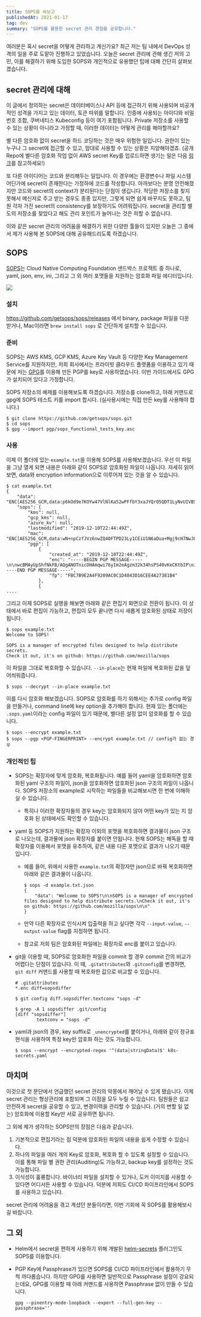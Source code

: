 ```yaml
---
title: SOPS를 써보고
publishedAt: 2021-01-17
tag: dev
summary: "SOPS를 활용한 secret 관리 경험을 공유합니다."
---
```


여러분은 혹시 secret을 어떻게 관리하고 계신가요? 최근 저는 팀 내에서 DevOps 성격의 일을 주로 도맡아 진행하고 있었습니다. 오늘은 secret 관리에 관해 생긴 저의 고민, 이를 해결하기 위해 도입한 SOPS와 개인적으로 유용했던 팁에 대해 간단히 살펴보겠습니다.

## secret 관리에 대해

이 글에서 정의하는 secret은 데이터베이스나 API 등에 접근하기 위해 사용되며 비공개적인 성격을 가지고 있는 데이터, 토큰 따위를 말합니다. 인증에 사용되는 아이디와 비밀번호 조합, 쿠버네티스 Kubeconfig 등이 여기 포함됩니다. Private 저장소를 사용할 수 있는 상황이 아니라고 가정할 때, 이러한 데이터는 어떻게 관리를 해야할까요?

별 다른 암호화 없이 secret을 하드 코딩하는 것은 매우 위험한 일입니다. 권한이 있는 누구나 그 secret에 접근할 수 있고, 맘대로 사용할 수 있는 상황은 지양해야겠죠. (공개 Repo에 별다른 암호화 작업 없이 AWS secret Key를 업로드하면 생기는 일은 다음 [링크](https://news.hada.io/topic?id=3169&fbclid=IwAR2b3zsVdSUhIPyMWxacrVe0-XTj6jqjuTWkbOjr6dln1K1MT_j3cvsp47g)를 참고하세요!)

또 다른 아이디어는 코드와 분리해두는 일입니다. 이 경우에는 환경변수나 파일 시스템 어딘가에 secret이 존재한다는 가정하에 코드를 작성합니다. 아까보다는 분명 안전해졌지만 코드와 secret의 context가 분리된다는 단점이 생깁니다. 적당한 저장소를 찾지 못해서 메신저로 주고 받는 경우도 종종 있지만, 그렇게 되면 쉽게 바꾸지도 못하고, 팀원 각자 가진 secret의 consistency를 보장하기도 어려워집니다. secret을 관리할 별도의 저장소를 찾았다고 해도 관리 포인트가 늘어나는 것은 피할 수 없습니다.

이와 같은 secret 관리의 어려움을 해결하기 위한 다양한 툴들이 있지만 오늘은 그 중에서 제가 사용해 본 SOPS에 대해 공유해드리도록 하겠습니다.

## SOPS

[SOPS](https://github.com/getsops/sops)는 Cloud Native Computing Foundation 샌드박스 프로젝트 중 하나로, yaml, json, env, ini, 그리고 그 외 여러 포맷들을 지원하는 암호화 파일 에디터입니다.

![](/images/sops-1.gif)

### 설치

https://github.com/getsops/sops/releases 에서 binary, package 파일을 다운 받거나, Mac이라면 `brew install sops` 로 간단하게 설치할 수 있습니다.

### 준비

SOPS는 AWS KMS, GCP KMS, Azure Key Vault 등 다양한 Key Management Service를 지원하지만, 저희 회사에서는 프라이빗 클라우드 플랫폼을 이용하고 있기 때문에 저는 [GPG](https://gnupg.org)를 이용해 만든 PGP를 key로 사용하였습니다. 이번 가이드에서도 GPG가 설치되어 있다고 가정합니다.

SOPS 저장소의 예제를 이용해보도록 하겠습니다. 저장소를 clone하고, 아래 커맨드로 gpg에 SOPS 테스트 키를 import 합시다. (실사용시에는 직접 만든 key를 사용해야 합니다.)

```
$ git clone https://github.com/getsops/sops.git
$ cd sops
$ gpg --import pgp/sops_functional_tests_key.asc
```

### 사용

이제 이 폴더에 있는 `example.txt`을 이용해 SOPS를 사용해보겠습니다. 우선 이 파일을 그냥 열게 되면 내용은 아래와 같이 SOPS로 암호화된 파일이 나옵니다. 자세히 읽어보면, data와 encryption information으로 이루어져 있는 것을 알 수 있습니다.

```
$ cat example.txt
{
	"data": "ENC[AES256_GCM,data:p6kOd9e7KOYw47VlNlKa52wPFfbY3xaJYQrO5QDT1LyNvUIVBSRTrJxvn5MCC7vdnTOkcBzWmlr6Z/Q23/sx22++3Y7nXTSgFPQxPVIA8X33OoIsCamNHS8+8JWOReALCf2Cd3rzedu0GWR+/f2YBSHNA3C4nffEDbWbXRyAvcvCv3G4umH+Jh9auWUlfbk3Bx/8LvX6DodcxhQ=,iv:ESrDyOG6qetEWGBNHWRpT6ra1NhpaFH3SnjBSdMj2r0=,tag:aP5vOboB64cJDUls9WKsTA==,type:str]",
	"sops": {
		"kms": null,
		"gcp_kms": null,
		"azure_kv": null,
		"lastmodified": "2019-12-10T22:44:49Z",
		"mac": "ENC[AES256_GCM,data:wN+npCzfJVz6nwZQ40FTPD23Ly1CEiU1N6aDua+Mgj9cH7NwJOklW8QKTs3+q3f4HEkbeuFE6VQN+Jm05Zsj1inGjAdG2MfDurspJl6Jpe5DBKgk3zudAcc66gm4T4Dn3h7zFvNovOl+VEa4+ntaxIoVNugVDq3ZLTj/wMd3XwU=,iv:RadNg2jPeQEkE1F/GzrdcPIZHbxXoZpo+iOHpRGlLhc=,tag:ID8N4xhN7p3N5EYGTkYKxg==,type:str]",
		"pgp": [
			{
				"created_at": "2019-12-10T22:44:49Z",
				"enc": "-----BEGIN PGP MESSAGE-----\n\nwcBMAyUpShfNkFB/AQgANOTnicDHAmqwi76yIm2eAgzm32k34hsPS40vKeCKtbIP\niR91/hDmklYXgR9yL9xgBI0SRTMGySSk9YJ9daZd61JVh1IVuxr93Y8GSxhDldAn\n1Wc2dXJ24x7zxfUs4sfZYCtzXZBUb/eAPLDIkeKPzkVKN4kLdVdccOig/2lOuuVo\nw3Xy+m7cx0VPdsFFzVWok15oHj8n0+J8v6Vnyiyx7yI7xgsynNwpZDUN+K15NyGs\nkaO21AeQnxDWmwo4H93+r10esFYns0kyLOCNwN5/XLskT31f9MCo8H4bBDyeO1lE\nrfLKAn0mh81qKedQLTssjElCLBgY4CpcL9B688P/otLgAeSR+v/JrgslAw+QhiBC\nPxqj4ZUC4KbgFeERieC34sjLWuPgxOUoC769iqiM3ArscWLYG6jYb9Acigwtf5/r\nNkFoXHoZPOD15Ne/ElmCDPowh0aAFCwVp6/ipRc0teELTQA=\n=FyYT\n-----END PGP MESSAGE-----",
				"fp": "FBC7B9E2A4F9289AC0C1D4843D16CEE4A27381B4"
			},
			{
....
```

그리고 이제 SOPS로 실행을 해보면 아래와 같은 편집기 화면으로 전환이 됩니다. 이 상태에서 바로 편집이 가능하고, 편집이 모두 끝나면 다시 새롭게 암호화된 상태로 저장이 됩니다.

```
$ sops example.txt
Welcome to SOPS!

SOPS is a manager of encrypted files designed to help distribute secrets.
Check it out, it's on github: https://github.com/mozilla/sops
```

이 파일을 그대로 복호화할 수 있습니다. `--in-place`는 현재 파일에 복호화된 값을 덮어씌워줍니다.

```
$ sops --decrypt --in-place example.txt
```

이를 다시 암호화 해보겠습니다. SOPS로 암호화를 하기 위해서는 추가로 config 파일을 만들거나, command line에 key option을 추가해야 합니다. 현재 있는 폴더에는 `.sops.yaml`이라는 config 파일이 있기 때문에, 별다른 설정 없이 암호화를 할 수 있습니다.

```
$ sops --encrypt example.txt
$ sops --pgp <PGP-FINGERPRINT> --encrypt example.txt // config가 없는 경우
```

### 개인적인 팁

- SOPS는 확장자에 맞게 암호화, 복호화됩니다. 예를 들어 yaml을 암호화하면 암호화된 yaml 구조의 파일이, json을 암호화하면 암호화된 json 구조의 파일이 나옵니다. SOPS 저장소의 example로 시작하는 파일들을 비교해보시면 한 번에 이해하실 수 있습니다.

  - 특히나 이러한 확장자들의 경우 key는 암호화되지 않아 어떤 key가 있는 지 암호화 된 상태에서도 확인할 수 있습니다.

- yaml 등 SOPS가 지원하는 확장자 이외의 포맷을 복호화하면 결과물이 json 구조로 나오는데, 결과물에 json 확장자를 붙이면 안됩니다. 현재 SOPS는 해독을 할 때 확장자를 이용해서 포맷을 유추하여, 같은 내용 다른 포맷으로 결과가 나오기 때문입니다.

  - 예를 들어, 위에서 사용한 `example.txt`의 확장자만 json으로 바꿔 복호화하면 아래와 같은 결과물이 나옵니다.

    ```
    $ sops -d example.txt.json
    {
    	"data": "Welcome to SOPS!\n\nSOPS is a manager of encrypted files designed to help distribute secrets.\nCheck it out, it's on github: https://github.com/mozilla/sops\n\n"
    }
    ```

  - 만약 다른 확장자로 인식시켜 입출력을 하고 싶다면 각각 `--input-value`, `--output-value` flag를 지정하면 됩니다.

  - 참고로 저희 팀은 암호화된 파일에는 확장자로 enc를 붙이고 있습니다.

- git을 이용할 때, SOPS로 암호화한 파일을 commit 할 경우 commit 간의 비교가 어렵다는 단점이 있습니다. 이 때, `.gitattributes`와 `.gitconfig`를 변경하면, `git diff` 커맨드를 사용할 때 복호화한 값으로 비교할 수 있습니다.

  ```
  # .gitattributes
  *.enc diff=sopsdiffer

  $ git config diff.sopsdiffer.textconv "sops -d"

  $ grep -A 1 sopsdiffer .git/config
  [diff "sopsdiffer"]
          textconv = "sops -d"
  ```

- yaml과 json의 경우, key suffix로 `_unencrypted`를 붙이거나, 아래와 같이 정규표현식을 사용하여 특정 key만 암호화 하는 것도 가능합니다.

  ```
  $ sops --encrypt --encrypted-regex '^(data|stringData)$' k8s-secrets.yaml
  ```

## 마치며

이것으로 첫 문단에서 언급했던 secret 관리의 악몽에서 깨어날 수 있게 됐습니다. 이제 secret 관리는 형상관리에 포함되며 그 이점을 모두 누릴 수 있습니다. 팀원들은 쉽고 안전하게 secret을 공유할 수 있고, 변경이력을 관리할 수 있습니다. (거의 변할 일 없는) 암호화에 이용할 Key만 서로 공유하면 됩니다.

그 외에 제가 생각하는 SOPS만의 장점은 다음과 같습니다.

1. 기본적으로 편집기라는 점 덕분에 암호화된 파일의 내용을 쉽게 수정할 수 있습니다.
2. 하나의 파일을 여러 개의 Key로 암호화, 복호화 할 수 있도록 설정할 수 있습니다. 이를 통해 파일 별 권한 관리(Auditing)도 가능하고, backup key를 설정하는 것도 가능합니다.
3. 이식성이 훌륭합니다. 바이너리 파일을 설치할 수 있거나, 도커 이미지를 사용할 수 있다면 어디서든 사용할 수 있습니다. 덕분에 저희도 CI/CD 파이프라인에서 SOPS를 사용하고 있습니다.

secret 관리에 어려움을 겪고 계셨던 분들이라면, 이번 기회에 꼭 SOPS를 활용해보시길 바랍니다.

## 그 외

- Helm에서 secret을 편하게 사용하기 위해 개발된 [helm-secrets](https://github.com/jkroepke/helm-secrets) 플러그인도 SOPS를 이용합니다.

- PGP Key에 Passphrase가 있으면 SOPS를 CI/CD 파이프라인에서 활용하기 무척 까다롭습니다. 하지만 GPG를 사용하면 일반적으로 Passphrase 설정이 강요되는데요, GPG를 이용할 때 아래 커맨드를 사용하면 Passphrase 없이 만들 수 있습니다.

  ```
  gpg --pinentry-mode-loopback --expert --full-gen-key --passphrase=''
  ```
